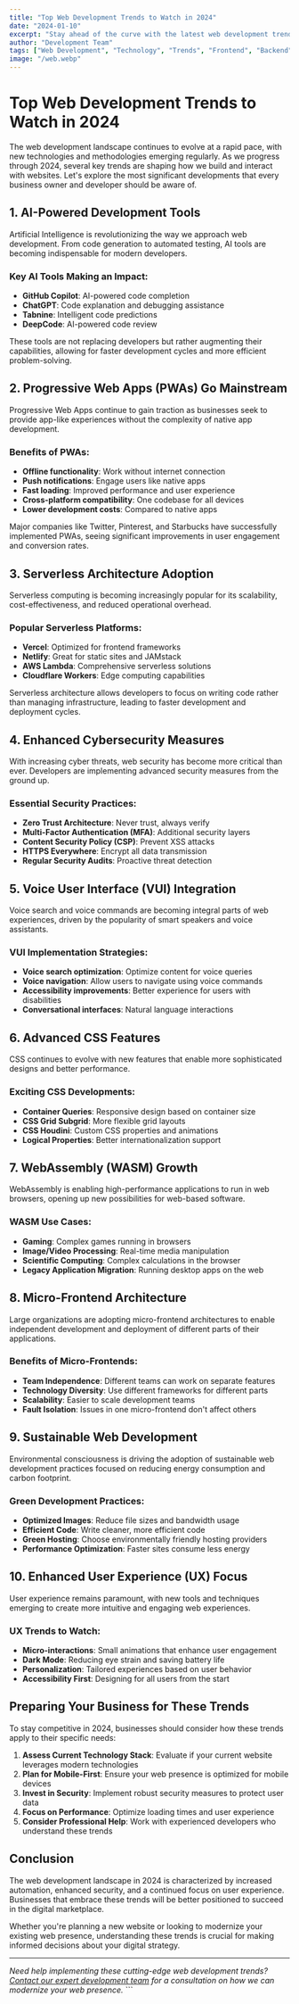 ```yaml
---
title: "Top Web Development Trends to Watch in 2024"
date: "2024-01-10"
excerpt: "Stay ahead of the curve with the latest web development trends that are shaping the digital landscape in 2024. From AI integration to progressive web apps."
author: "Development Team"
tags: ["Web Development", "Technology", "Trends", "Frontend", "Backend"]
image: "/web.webp"
---
```


# Top Web Development Trends to Watch in 2024

The web development landscape continues to evolve at a rapid pace, with new technologies and methodologies emerging regularly. As we progress through 2024, several key trends are shaping how we build and interact with websites. Let's explore the most significant developments that every business owner and developer should be aware of.

## 1. AI-Powered Development Tools

Artificial Intelligence is revolutionizing the way we approach web development. From code generation to automated testing, AI tools are becoming indispensable for modern developers.

### Key AI Tools Making an Impact:

- **GitHub Copilot**: AI-powered code completion
- **ChatGPT**: Code explanation and debugging assistance
- **Tabnine**: Intelligent code predictions
- **DeepCode**: AI-powered code review

These tools are not replacing developers but rather augmenting their capabilities, allowing for faster development cycles and more efficient problem-solving.

## 2. Progressive Web Apps (PWAs) Go Mainstream

Progressive Web Apps continue to gain traction as businesses seek to provide app-like experiences without the complexity of native app development.

### Benefits of PWAs:

- **Offline functionality**: Work without internet connection
- **Push notifications**: Engage users like native apps
- **Fast loading**: Improved performance and user experience
- **Cross-platform compatibility**: One codebase for all devices
- **Lower development costs**: Compared to native apps

Major companies like Twitter, Pinterest, and Starbucks have successfully implemented PWAs, seeing significant improvements in user engagement and conversion rates.

## 3. Serverless Architecture Adoption

Serverless computing is becoming increasingly popular for its scalability, cost-effectiveness, and reduced operational overhead.

### Popular Serverless Platforms:

- **Vercel**: Optimized for frontend frameworks
- **Netlify**: Great for static sites and JAMstack
- **AWS Lambda**: Comprehensive serverless solutions
- **Cloudflare Workers**: Edge computing capabilities

Serverless architecture allows developers to focus on writing code rather than managing infrastructure, leading to faster development and deployment cycles.

## 4. Enhanced Cybersecurity Measures

With increasing cyber threats, web security has become more critical than ever. Developers are implementing advanced security measures from the ground up.

### Essential Security Practices:

- **Zero Trust Architecture**: Never trust, always verify
- **Multi-Factor Authentication (MFA)**: Additional security layers
- **Content Security Policy (CSP)**: Prevent XSS attacks
- **HTTPS Everywhere**: Encrypt all data transmission
- **Regular Security Audits**: Proactive threat detection

## 5. Voice User Interface (VUI) Integration

Voice search and voice commands are becoming integral parts of web experiences, driven by the popularity of smart speakers and voice assistants.

### VUI Implementation Strategies:

- **Voice search optimization**: Optimize content for voice queries
- **Voice navigation**: Allow users to navigate using voice commands
- **Accessibility improvements**: Better experience for users with disabilities
- **Conversational interfaces**: Natural language interactions

## 6. Advanced CSS Features

CSS continues to evolve with new features that enable more sophisticated designs and better performance.

### Exciting CSS Developments:

- **Container Queries**: Responsive design based on container size
- **CSS Grid Subgrid**: More flexible grid layouts
- **CSS Houdini**: Custom CSS properties and animations
- **Logical Properties**: Better internationalization support

## 7. WebAssembly (WASM) Growth

WebAssembly is enabling high-performance applications to run in web browsers, opening up new possibilities for web-based software.

### WASM Use Cases:

- **Gaming**: Complex games running in browsers
- **Image/Video Processing**: Real-time media manipulation
- **Scientific Computing**: Complex calculations in the browser
- **Legacy Application Migration**: Running desktop apps on the web

## 8. Micro-Frontend Architecture

Large organizations are adopting micro-frontend architectures to enable independent development and deployment of different parts of their applications.

### Benefits of Micro-Frontends:

- **Team Independence**: Different teams can work on separate features
- **Technology Diversity**: Use different frameworks for different parts
- **Scalability**: Easier to scale development teams
- **Fault Isolation**: Issues in one micro-frontend don't affect others

## 9. Sustainable Web Development

Environmental consciousness is driving the adoption of sustainable web development practices focused on reducing energy consumption and carbon footprint.

### Green Development Practices:

- **Optimized Images**: Reduce file sizes and bandwidth usage
- **Efficient Code**: Write cleaner, more efficient code
- **Green Hosting**: Choose environmentally friendly hosting providers
- **Performance Optimization**: Faster sites consume less energy

## 10. Enhanced User Experience (UX) Focus

User experience remains paramount, with new tools and techniques emerging to create more intuitive and engaging web experiences.

### UX Trends to Watch:

- **Micro-interactions**: Small animations that enhance user engagement
- **Dark Mode**: Reducing eye strain and saving battery life
- **Personalization**: Tailored experiences based on user behavior
- **Accessibility First**: Designing for all users from the start

## Preparing Your Business for These Trends

To stay competitive in 2024, businesses should consider how these trends apply to their specific needs:

1. **Assess Current Technology Stack**: Evaluate if your current website leverages modern technologies
2. **Plan for Mobile-First**: Ensure your web presence is optimized for mobile devices
3. **Invest in Security**: Implement robust security measures to protect user data
4. **Focus on Performance**: Optimize loading times and user experience
5. **Consider Professional Help**: Work with experienced developers who understand these trends

## Conclusion

The web development landscape in 2024 is characterized by increased automation, enhanced security, and a continued focus on user experience. Businesses that embrace these trends will be better positioned to succeed in the digital marketplace.

Whether you're planning a new website or looking to modernize your existing web presence, understanding these trends is crucial for making informed decisions about your digital strategy.

---

_Need help implementing these cutting-edge web development trends? [Contact our expert development team](/contact?utm_source=blog&utm_medium=cta&utm_campaign=web_dev_trends) for a consultation on how we can modernize your web presence._
\`\`\`
